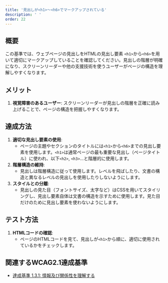 ```yaml
---
title: '見出しが<h1>〜<h6>でマークアップされている'
description: ' '
order: 22
---
```


## 概要
この基準では、ウェブページの見出しをHTMLの見出し要素 `<h1>`から`<h6>`を用いて適切にマークアップしていることを確認してください。見出しの階層が明確になり、スクリーンリーダーや他の支援技術を使うユーザーがページの構造を理解しやすくなります。

## メリット
1. **視覚障害のあるユーザー**: スクリーンリーダーが見出しの階層を正確に読み上げることで、ページの構造を把握しやすくなります。

## 達成方法
1. **適切な見出し要素の使用**:
    - ページの主題やセクションのタイトルには`<h1>`から`<h6>`までの見出し要素を使用します。`<h1>`は通常ページの最も重要な見出し（ページタイトル）に使われ、以下`<h2>`, `<h3>`…と階層的に使用します。
2. **階層構造の維持**:
    - 見出しは階層構造に従って使用します。レベルを飛ばしたり、文書の構造と異なるレベルの見出しを使用したりしないようにします。
3. **スタイルとの分離**:
    - 見出しの見た目（フォントサイズ、太字など）はCSSを用いてスタイリングし、見出し要素自体は文書の構造を示すために使用します。見た目だけのために見出し要素を使わないようにします。

## テスト方法
1. **HTMLコードの確認**:
    - ページのHTMLコードを見て、見出しが`<h1>`から順に、適切に使用されているかをチェックします。

## 関連するWCAG2.1達成基準
- [達成基準 1.3.1: 情報及び関係性を理解する](https://waic.jp/translations/WCAG21/Understanding/info-and-relationships.html)
